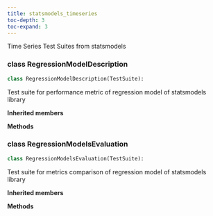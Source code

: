 ```yaml
---
title: statsmodels_timeseries
toc-depth: 3
toc-expand: 3
---
```


Time Series Test Suites from statsmodels

### [class]{.muted} RegressionModelDescription

```python
class RegressionModelDescription(TestSuite):
```

Test suite for performance metric of regression model of statsmodels library

**Inherited members**

**Methods**

### [class]{.muted} RegressionModelsEvaluation

```python
class RegressionModelsEvaluation(TestSuite):
```

Test suite for metrics comparison of regression model of statsmodels library

**Inherited members**

**Methods**
